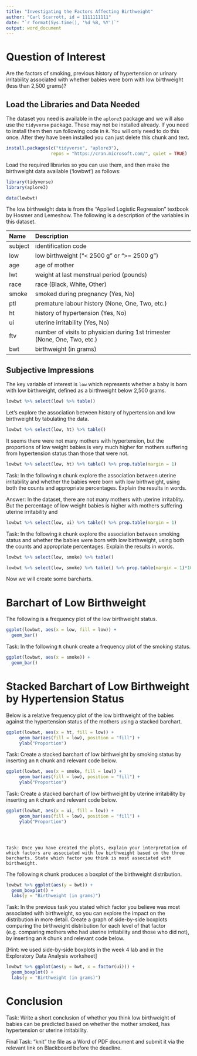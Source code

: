 ```yaml
---
title: "Investigating the Factors Affecting Birthweight"
author: "Carl Scarrott, id = 1111111111"
date: "`r format(Sys.time(), '%d %B, %Y')`"
output: word_document
---
```



# Question of Interest 

Are the factors of smoking, previous history of hypertension or urinary irritability associated with whether babies were born with low birthweight (less than 2,500 grams)?

## Load the Libraries and Data Needed

The dataset you need is available in the `aplore3` package and we will also use the `tidyverse` package. These may not be installed already. If you need to install them then run following code in `R`. You will only need to do this once. After they have been installed you can just delete this chunk and text.

```r
install.packages(c("tidyverse", "aplore3"), 
                 repos = "https://cran.microsoft.com/", quiet = TRUE)
```

Load the required libraries so you can use them, and then make the birthweight data available ('lowbwt') as follows:   

```r
library(tidyverse)
library(aplore3)

data(lowbwt)
```

The low birthweight data is from the "Applied Logistic Regression" textbook by Hosmer and Lemeshow. The following is a description of the variables in this dataset.

|Name|	Description|
|:------|:------------------------------------------------------------------------|
|subject| identification code|
|low |low birthweight ("< 2500 g" or ">= 2500 g")|
|age |age of mother|
|lwt|weight at last menstrual period (pounds)|
|race |race (Black, White, Other)|
|smoke |smoked during pregnancy (Yes, No)|
|ptl |premature labour history (None, One, Two, etc.)|
|ht |history of hypertension (Yes, No)|
|ui |uterine irritability  (Yes, No)|
|ftv |number of visits to physician during 1st trimester (None, One, Two, etc.)|
|bwt |birthweight (in grams)|

## Subjective Impressions

The key variable of interest is `low` which represents whether a baby is born with low birthweight, defined as a birthweight below 2,500 grams.

```r
lowbwt %>% select(low) %>% table()
```

Let's explore the association between history of hypertension and low birthweight by tabulating the data.

```r
lowbwt %>% select(low, ht) %>% table()
```

It seems there were not many mothers with hypertension, but the proportions of low weight babies is very much higher for mothers suffering from hypertension status than those that were not.

```r
lowbwt %>% select(low, ht) %>% table() %>% prop.table(margin = 1)
```

Task: In the following `R` chunk explore the association between uterine irritability and whether the babies were born with low birthweight, using both the counts and appropriate percentages. Explain the results in words.

Answer: In the dataset, there are not many mothers with uterine irritablity.
But  the percentage of low weight babies is higher with mothers suffering uterine irritability and 

```r

lowbwt %>% select(low, ui) %>% table() %>% prop.table(margin = 1)

```

Task: In the following `R` chunk explore the association between smoking status and whether the babies were born with low birthweight, using both the counts and appropriate percentages. Explain the results in words.

```r
lowbwt %>% select(low, smoke) %>% table()

lowbwt %>% select(low, smoke) %>% table() %>% prop.table(margin = 1)*100
```

Now we will create some barcharts.

# Barchart of Low Birthweight

The following is a frequency plot of the low birthweight status.

```r
ggplot(lowbwt, aes(x = low, fill = low)) +
  geom_bar()
```

Task: In the following `R` chunk create a frequency plot of the smoking status.

```r
ggplot(lowbwt, aes(x = smoke)) +
  geom_bar()

```


# Stacked Barchart of Low Birthweight by Hypertension Status

Below is a relative frequency plot of the low birthweight of the babies against the hypertension status of the mothers using a stacked barchart.

```r
ggplot(lowbwt, aes(x = ht, fill = low)) +
     geom_bar(aes(fill = low), position = "fill") +
     ylab("Proportion")
```


Task: Create a stacked barchart of low birthweight by smoking status by inserting an `R` chunk and relevant code below.

```r
ggplot(lowbwt, aes(x = smoke, fill = low)) +
     geom_bar(aes(fill = low), position = "fill") +
     ylab("Proportion")
```


Task: Create a stacked barchart of low birthweight by uterine irritability by inserting an `R` chunk and relevant code below.

``` r

ggplot(lowbwt, aes(x = ui, fill = low)) +
     geom_bar(aes(fill = low), position = "fill") +
     ylab("Proportion")
```

```



Task: Once you have created the plots, explain your interpretation of which factors are associated with low birthweight based on the three barcharts. State which factor you think is most associated with birthweight.

```

The following `R` chunk produces a boxplot of the birthweight distribution.

```r
lowbwt %>% ggplot(aes(y = bwt)) +
  geom_boxplot() +
  labs(y = "Birthweight (in grams)")

```


Task: In the previous task you stated which factor you believe was most associated with birthweight, so you can explore the impact on the distribution in more detail. Create a graph of side-by-side boxplots comparing the birthweight distribution for each level of that factor (e.g. comparing mothers who had uterine irritability and those who did not), by inserting an `R` chunk and relevant code below.

[Hint: we used side-by-side boxplots in the week 4 lab and in the Exploratory Data Analysis worksheet]

``` r
lowbwt %>% ggplot(aes(y = bwt, x = factor(ui))) +
  geom_boxplot() +
  labs(y = "Birthweight (in grams)")

```




# Conclusion

Task: Write a short conclusion of whether you think low birthweight of babies can be predicted based on whether the mother smoked, has hypertension or uterine irritability.


Final Task: "knit" the file as a Word of PDF document and submit it via the relevant link on Blackboard before the deadline.




